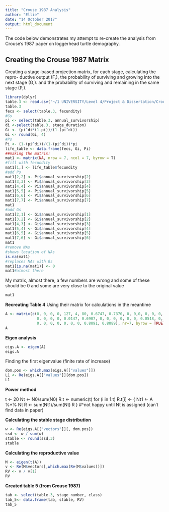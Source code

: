 ```yaml
---
title: "Crouse 1987 Analysis"
author: "Ellie"
date: "14 October 2017"
output: html_document
---
```

The code below demonstrates my attempt to re-create the analysis from Crouse's 1987 paper on loggerhead turtle demography. 

## **Creating the Crouse 1987 Matrix** 

Creating a stage-based projection matrix, for each stage, 
calculating the repro- ductive output (F,), the probability of surviving and growing into the next stage (G,). and the probability of surviving and 
remaining in the same stage (P,).

```r
library(dplyr)
table.3 <- read.csv("~/1 UNIVERSITY/Level 4/Project & Dissertation/Crouse 1987/table 3 from crouse.csv")
table.3
fecs <- select(table.3, fecundity)
#Gs
pi <- select(table.3, annual_survivorship)
di <-select(table.3, stage_duration)
Gi <- (pi^di*(1-pi))/(1-(pi^di)) 
Gi <- round(Gi, 4)
#Ps
Pi <- (1-(pi^di))/(1-(pi^di))*pi
life_table <- data.frame(fecs, Gi, Pi)
##making the matrix: 
mat1 <- matrix(NA, nrow = 7, ncol = 7, byrow = T) 
#fill with fecundity 
mat1[1,] <- life_table$fecundity 
#add Ps 
mat1[2,2] <- Pi$annual_survivorship[2]
mat1[3,3] <- Pi$annual_survivorship[3]
mat1[4,4] <- Pi$annual_survivorship[4]
mat1[5,5] <- Pi$annual_survivorship[5]
mat1[6,6] <- Pi$annual_survivorship[6]
mat1[7,7] <- Pi$annual_survivorship[7]
mat1
#add Gs 
mat1[2,1] <- Gi$annual_survivorship[1]
mat1[3,2] <- Gi$annual_survivorship[2]
mat1[4,3] <- Gi$annual_survivorship[3]
mat1[5,4] <- Gi$annual_survivorship[4]
mat1[6,5] <- Gi$annual_survivorship[5]
mat1[7,6] <- Gi$annual_survivorship[6] 
mat1
#remove NAs
#shows location of NAs
is.na(mat1)
#replaces NAs with 0s
mat1[is.na(mat1)] <- 0
mat1#almost there  
```
My matrix, almost there, a few numbers are wrong and some of these should be 0 and some are very close to the original value 
```r
mat1
```
**Recreating Table 4**
Using their matrix for calculations in the meantime 
```r
A <- matrix(c(0, 0, 0, 0, 127, 4, 80, 0.6747, 0.7370, 0, 0,0, 0, 0, 0, 0.0486, 0.6610, 0, 0, 
              0, 0, 0, 0, 0.0147, 0.6907, 0, 0, 0, 0, 0, 0, 0.0518, 0, 0, 0, 0, 0, 0, 0, 0.8091, 
              0, 0, 0, 0, 0, 0, 0, 0.8091, 0.8089), nr=7, byrow = TRUE)  
A
```
**Eigen analysis** 
```r
eigs.A <- eigen(A)
eigs.A
```
Finding the first eigenvalue (finite rate of increase)
```r
dom.pos <- which.max(eigs.A[["values"]])
L1 <- Re(eigs.A[["values"]][dom.pos])
L1
```
**Power method** 

t <- 20
Nt <- N0/sum(N0)
R.t <- numeric(t)
for (i in 1:t) R.t[i] <- {
  Nt1 <- A %*% Nt
  R <- sum(Nt1)/sum(Nt)
  R
} #^not happy until Nt is assigned (can't find data in paper)

**Calculating the stable stage distribution** 
```r
w <- Re(eigs.A[["vectors"]][, dom.pos])
ssd <- w / sum(w)
stable <- round(ssd,3)
stable
```
**Calculating the reproductive value** 
```r
M <- eigen(t(A))
v <- Re(M$vectors[,which.max(Re(M$values))])
RV <- v / v[1]
RV 
```
**Created table 5 (from Crouse 1987)** 
```r
tab <- select(table.3, stage_number, class)
tab_5<- data.frame(tab, stable, RV)
tab_5
```
